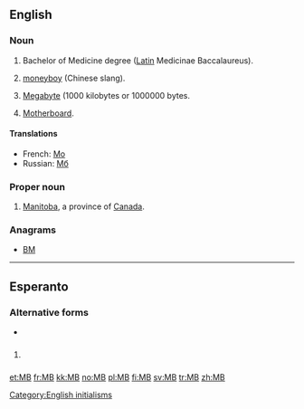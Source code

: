 {{also|Mb}}
==English==

===Noun===
{{en-noun}}

# Bachelor of Medicine degree ([[Latin]] Medicinae Baccalaureus).
# {{context|China|slang|lang=en}} [[moneyboy]] (Chinese slang).
# {{context|SI}} [[megabyte|Megabyte]] (1000 kilobytes or 1000000 bytes.
# {{computing}} [[motherboard|Motherboard]].

====Translations====
* French: {{sense|SI}} [[Mo]]
* Russian: {{sense|computing}} [[Мб]]

===Proper noun===
{{en-proper noun}}

# [[Manitoba]], a province of [[Canada]].

===Anagrams===
* [[BM#English|BM]]

[[Category:English initialisms]]
----

==Esperanto==

===Alternative forms===
* {{l|eo|MFB}}

==={{initialism|lang=eo}}===
{{head|eo|initialism}}

# {{texting|lang=eo}} {{abbreviation of|mi fartas bone|mi [fartas] bone|I am well|lang=eo}}

[[et:MB]]
[[fr:MB]]
[[kk:MB]]
[[no:MB]]
[[pl:MB]]
[[fi:MB]]
[[sv:MB]]
[[tr:MB]]
[[zh:MB]]